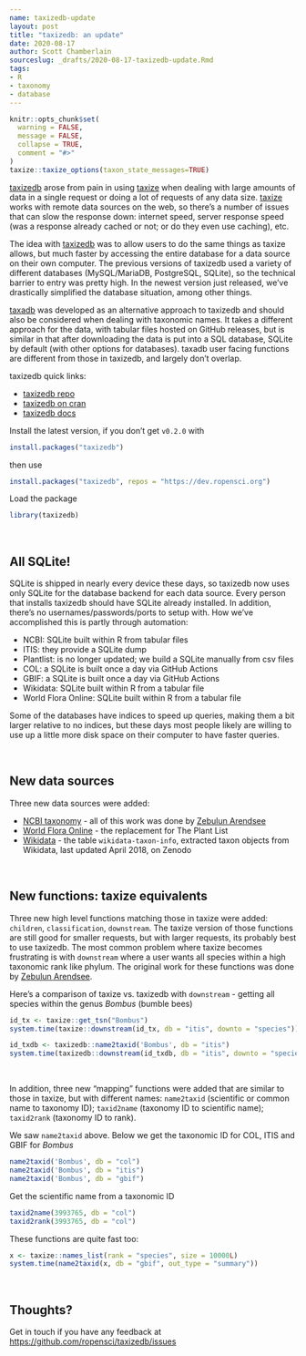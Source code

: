 ```yaml
---
name: taxizedb-update
layout: post
title: "taxizedb: an update"
date: 2020-08-17
author: Scott Chamberlain
sourceslug: _drafts/2020-08-17-taxizedb-update.Rmd
tags:
- R
- taxonomy
- database
---
```


```r
knitr::opts_chunk$set(
  warning = FALSE,
  message = FALSE,
  collapse = TRUE,
  comment = "#>"
)
taxize::taxize_options(taxon_state_messages=TRUE)
```


[taxizedb][] arose from pain in using [taxize][] when dealing with large amounts of data in a single request or doing a lot of requests of any data size. [taxize][] works with remote data sources on the web, so there's a number of issues that can slow the response down: internet speed, server response speed (was a response already cached or not; or do they even use caching), etc.

The idea with [taxizedb][] was to allow users to do the same things as taxize allows, but much faster by accessing the entire database for a data source on their own computer. The previous versions of taxizedb used a variety of different databases (MySQL/MariaDB, PostgreSQL, SQLite), so the technical barrier to entry was pretty high. In the newest version just released, we've drastically simplified the database situation, among other things.

[taxadb][] was developed as an alternative approach to taxizedb and should also be considered when dealing with taxonomic names. It takes a different approach for the data, with tabular files hosted on GitHub releases, but is similar in that after downloading the data is put into a SQL database, SQLite by default (with other options for databases). taxadb user facing functions are different from those in taxizedb, and largely don't overlap. 

taxizedb quick links:

- [taxizedb repo][taxizedb]
- [taxizedb on cran](https://cloud.r-project.org/web/packages/taxizedb/)
- [taxizedb docs][docs]

Install the latest version, if you don't get `v0.2.0` with

```r
install.packages("taxizedb")
```

then use

```r
install.packages("taxizedb", repos = "https://dev.ropensci.org")
```

Load the package

```r
library(taxizedb)
```

<br>

## All SQLite!

SQLite is shipped in nearly every device these days, so taxizedb now uses only SQLite for the database backend for each data source. Every person that installs taxizedb should have SQLite already installed. In addition, there's no usernames/passwords/ports to setup with. How we've accomplished this is partly through automation:

- NCBI: SQLite built within R from tabular files
- ITIS: they provide a SQLite dump
- Plantlist: is no longer updated; we build a SQLite manually from csv files
- COL: a SQLite is built once a day via GitHub Actions
- GBIF: a SQLite is built once a day via GitHub Actions
- Wikidata: SQLite built within R from a tabular file
- World Flora Online: SQLite built within R from a tabular file

Some of the databases have indices to speed up queries, making them a bit larger relative to no indices, but these days most people likely are willing to use up a little more disk space on their computer to have faster queries. 

<br>

## New data sources

Three new data sources were added:

- [NCBI taxonomy](https://www.ncbi.nlm.nih.gov/taxonomy) - all of this work was done by [Zebulun Arendsee](https://github.com/arendsee)
- [World Flora Online](http://www.worldfloraonline.org/) - the replacement for The Plant List
- [Wikidata](https://zenodo.org/record/1213477) - the table `wikidata-taxon-info`, extracted taxon objects from Wikidata, last updated April 2018, on Zenodo

<br>

## New functions: taxize equivalents

Three new high level functions matching those in taxize were added: `children`, `classification`, `downstream`. The taxize version of those functions are still good for smaller requests, but with larger requests, its probably best to use taxizedb. The most common problem where taxize becomes frustrating is with `downstream` where a user wants all species within a high taxonomic rank like phylum. The original work for these functions was done by [Zebulun Arendsee](https://github.com/arendsee).

Here's a comparison of taxize vs. taxizedb with `downstream` - getting all species within the genus _Bombus_ (bumble bees)

```r
id_tx <- taxize::get_tsn("Bombus")
system.time(taxize::downstream(id_tx, db = "itis", downto = "species"))

id_txdb <- taxizedb::name2taxid('Bombus', db = "itis")
system.time(taxizedb::downstream(id_txdb, db = "itis", downto = "species"))
```

<br>

In addition, three new "mapping" functions were added that are similar to those in taxize, but with different names: `name2taxid` (scientific or common name to taxonomy ID); `taxid2name` (taxonomy ID to scientific name); `taxid2rank` (taxonomy ID to rank). 

We saw `name2taxid` above. Below we get the taxonomic ID for COL, ITIS and GBIF for _Bombus_

```r
name2taxid('Bombus', db = "col")
name2taxid('Bombus', db = "itis")
name2taxid('Bombus', db = "gbif")
```

Get the scientific name from a taxonomic ID

```r
taxid2name(3993765, db = "col")
taxid2rank(3993765, db = "col")
```

These functions are quite fast too:

```r
x <- taxize::names_list(rank = "species", size = 10000L)
system.time(name2taxid(x, db = "gbif", out_type = "summary"))
```

<br>

## Thoughts?

Get in touch if you have any feedback at <https://github.com/ropensci/taxizedb/issues>



[taxizedb]: https://github.com/ropensci/taxizedb
[taxize]: https://github.com/ropensci/taxize
[taxadb]: https://github.com/ropensci/taxadb
[docs]: https://ropensci.github.io/taxizedb/

